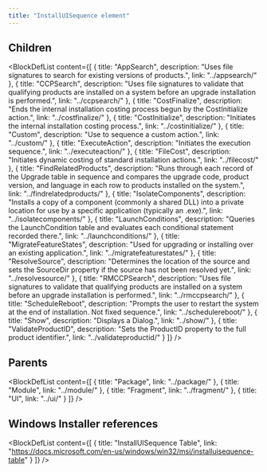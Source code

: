 ```yaml
---
title: "InstallUISequence element"
---
```





## Children

<BlockDefList content={[
    {
      title: "AppSearch",
      description: "Uses file signatures to search for existing versions of products.",
      link: "../appsearch/"
    },
    {
      title: "CCPSearch",
      description: "Uses file signatures to validate that qualifying products are installed on a system before an upgrade installation is performed.",
      link: "../ccpsearch/"
    },
    {
      title: "CostFinalize",
      description: "Ends the internal installation costing process begun by the CostInitialize action.",
      link: "../costfinalize/"
    },
    {
      title: "CostInitialize",
      description: "Initiates the internal installation costing process.",
      link: "../costinitialize/"
    },
    {
      title: "Custom",
      description: "Use to sequence a custom action.",
      link: "../custom/"
    },
    {
      title: "ExecuteAction",
      description: "Initiates the execution sequence.",
      link: "../executeaction/"
    },
    {
      title: "FileCost",
      description: "Initiates dynamic costing of standard installation actions.",
      link: "../filecost/"
    },
    {
      title: "FindRelatedProducts",
      description: "Runs through each record of the Upgrade table in sequence and compares the upgrade code, product version, and language in each row to products installed on the system.",
      link: "../findrelatedproducts/"
    },
    {
      title: "IsolateComponents",
      description: "Installs a copy of a component (commonly a shared DLL) into a private location for use by a specific application (typically an .exe).",
      link: "../isolatecomponents/"
    },
    {
      title: "LaunchConditions",
      description: "Queries the LaunchCondition table and evaluates each conditional statement recorded there.",
      link: "../launchconditions/"
    },
    {
      title: "MigrateFeatureStates",
      description: "Used for upgrading or installing over an existing application.",
      link: "../migratefeaturestates/"
    },
    {
      title: "ResolveSource",
      description: "Determines the location of the source and sets the SourceDir property if the source has not been resolved yet.",
      link: "../resolvesource/"
    },
    {
      title: "RMCCPSearch",
      description: "Uses file signatures to validate that qualifying products are installed on a system before an upgrade installation is performed.",
      link: "../rmccpsearch/"
    },
    {
      title: "ScheduleReboot",
      description: "Prompts the user to restart the system at the end of installation. Not fixed sequence.",
      link: "../schedulereboot/"
    },
    {
      title: "Show",
      description: "Displays a Dialog.",
      link: "../show/"
    },
    {
      title: "ValidateProductID",
      description: "Sets the ProductID property to the full product identifier.",
      link: "../validateproductid/"
    }
  ]}
/>

## Parents

<BlockDefList content={[
    {
      title: "Package",
      link: "../package/"
    },
    {
      title: "Module",
      link: "../module/"
    },
    {
      title: "Fragment",
      link: "../fragment/"
    },
    {
      title: "UI",
      link: "../ui/"
    }
  ]}
/>

## Windows Installer references

<BlockDefList content={[
    {
      title: "InstallUISequence Table",
      link: "https://docs.microsoft.com/en-us/windows/win32/msi/installuisequence-table"
    }
  ]}
/>
